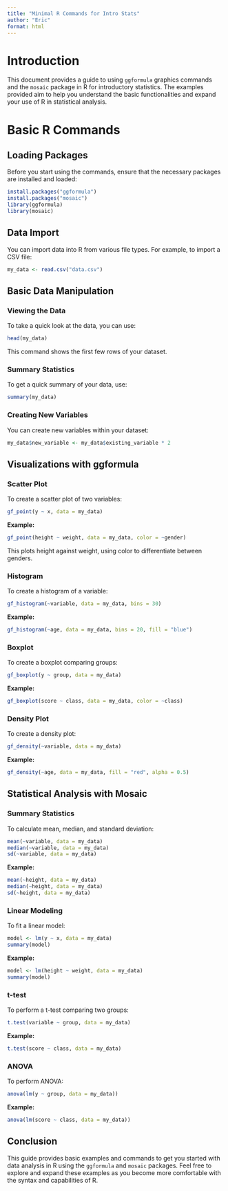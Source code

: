 ```yaml
---
title: "Minimal R Commands for Intro Stats"
author: "Eric"
format: html
---
```


# Introduction

This document provides a guide to using `ggformula` graphics commands and the `mosaic` package in R for introductory statistics. The examples provided aim to help you understand the basic functionalities and expand your use of R in statistical analysis.

# Basic R Commands

## Loading Packages

Before you start using the commands, ensure that the necessary packages are installed and loaded:

```r
install.packages("ggformula")
install.packages("mosaic")
library(ggformula)
library(mosaic)
```

## Data Import

You can import data into R from various file types. For example, to import a CSV file:

```r
my_data <- read.csv("data.csv")
```

## Basic Data Manipulation

### Viewing the Data

To take a quick look at the data, you can use:

```r
head(my_data)
```

This command shows the first few rows of your dataset.

### Summary Statistics

To get a quick summary of your data, use:

```r
summary(my_data)
```

### Creating New Variables

You can create new variables within your dataset:

```r
my_data$new_variable <- my_data$existing_variable * 2
```

## Visualizations with ggformula

### Scatter Plot

To create a scatter plot of two variables:

```r
gf_point(y ~ x, data = my_data)
```

**Example:**

```r
gf_point(height ~ weight, data = my_data, color = ~gender)
```

This plots height against weight, using color to differentiate between genders.

### Histogram

To create a histogram of a variable:

```r
gf_histogram(~variable, data = my_data, bins = 30)
```

**Example:**

```r
gf_histogram(~age, data = my_data, bins = 20, fill = "blue")
```

### Boxplot

To create a boxplot comparing groups:

```r
gf_boxplot(y ~ group, data = my_data)
```

**Example:**

```r
gf_boxplot(score ~ class, data = my_data, color = ~class)
```

### Density Plot

To create a density plot:

```r
gf_density(~variable, data = my_data)
```

**Example:**

```r
gf_density(~age, data = my_data, fill = "red", alpha = 0.5)
```

## Statistical Analysis with Mosaic

### Summary Statistics

To calculate mean, median, and standard deviation:

```r
mean(~variable, data = my_data)
median(~variable, data = my_data)
sd(~variable, data = my_data)
```

**Example:**

```r
mean(~height, data = my_data)
median(~height, data = my_data)
sd(~height, data = my_data)
```

### Linear Modeling

To fit a linear model:

```r
model <- lm(y ~ x, data = my_data)
summary(model)
```

**Example:**

```r
model <- lm(height ~ weight, data = my_data)
summary(model)
```

### t-test

To perform a t-test comparing two groups:

```r
t.test(variable ~ group, data = my_data)
```

**Example:**

```r
t.test(score ~ class, data = my_data)
```

### ANOVA

To perform ANOVA:

```r
anova(lm(y ~ group, data = my_data))
```

**Example:**

```r
anova(lm(score ~ class, data = my_data))
```

## Conclusion

This guide provides basic examples and commands to get you started with data analysis in R using the `ggformula` and `mosaic` packages. Feel free to explore and expand these examples as you become more comfortable with the syntax and capabilities of R.
